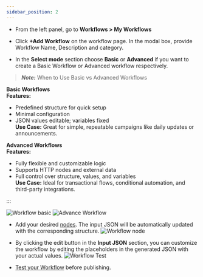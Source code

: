 ```yaml
---
sidebar_position: 2
---
```


- From the left panel, go to **Workflows > My Workflows**

- Click **+Add Workflow** on the workflow page. In the modal box, provide Workflow Name, Description and category.

- In the **Select mode** section choose **Basic** or **Advanced** if you want to create a Basic Workflow or Advanced workflow respectively.

>**_Note:_** When to Use Basic vs Advanced Workflows

**Basic Workflows**  
**Features:**  
- Predefined structure for quick setup  
- Minimal configuration  
- JSON values editable; variables fixed  
**Use Case:** Great for simple, repeatable campaigns like daily updates or announcements.

**Advanced Workflows**  
**Features:**  
- Fully flexible and customizable logic  
- Supports HTTP nodes and external data  
- Full control over structure, values, and variables  
**Use Case:** Ideal for transactional flows, conditional automation, and third-party integrations.

:::


![Workflow basic](../Images/Workflow/basic-workfow-create.png)
![Advance Workflow](../Images/Workflow/adv-workflow-create.png)

- Add your desired [nodes](03%20-%20Design%20Workflow%20logic.md). The input JSON will be automatically updated with the corresponding structure.
![Workflow node](../Images/Workflow/basic-workflow-input-json.png)

- By clicking the edit button in the **Input JSON** section, you can customize the workflow by editing the placeholders in the generated JSON with your actual values.
![Workflow Test](../Images/Workflow/basic-workflow-edit.png)

- [Test your Workflow](04%20-%20Test%20&%20Trigger.md) before publishing.